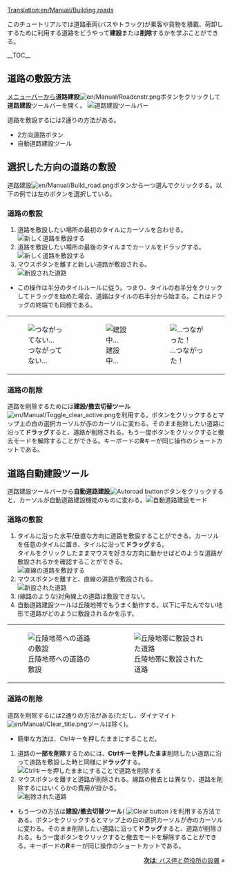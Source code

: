 [[Translation:en/Manual/Building roads]]

{{en/Translation|origin= en/Manual/Building roads
|from  = en
|to    = ja
|Percentage = 95
}}

{{ja/Manual/Tutorial/Navigation}}
<!-- for search bot mainly -->
このチュートリアルでは道路車両(バスやトラック)が乗客や貨物を積載、荷卸しするために利用する道路をどうやって'''建設'''または'''削除'''するかを学ぶことができる。

__TOC__

==道路の敷設方法==
[[en/Manual/Game interface#the-menu-bar|メニューバー]]から'''道路建設'''[[File:en/Manual/Roadcnstr.png]]ボタンをクリックして'''道路建設'''ツールバーを開く。
[[File:en/Manual/Road constructionnew.png|none|frame|道路建設ツールバー]]

道路を敷設するには2通りの方法がある。
* 2方向道路ボタン
* 自動道路建設ツール

== 選択した方向の道路の敷設 ==

道路建設[[File:en/Manual/Build road.png]]ボタンから一つ選んでクリックする。以下の例では左のボタンを選択している。

=== 道路の敷設 ===
#道路を敷設したい場所の最初のタイルにカーソルを合わせる。<br/>[[File:en/Manual/Build roads01.png|none|frame|新しく道路を敷設する]]
#道路を敷設したい場所の最後のタイルまでカーソルをドラッグする。<br/>[[File:en/Manual/Build roads02.png|none|frame|新しく道路を敷設する]]
#マウスボタンを離すと新しい道路が敷設される。<br/>[[File:en/Manual/Build roads03.png|none|frame|新設された道路]]

* この操作は半分のタイルルールに従う。つまり、タイルの右半分をクリックしてドラッグを始めた場合、道路はタイルの右半分から始まる。これはドラッグの終端でも同様である。
{|
|[[File:en/Manual/Build roads04.png|none|frame|つながってない...]]
|[[File:en/Manual/Build roads05.png|none|frame|建設中...]]
|[[File:en/Manual/Build roads06.png|none|frame|...つながった！]]
|}

=== 道路の削除 === 
道路を削除するためには'''建設/撤去切替ツール'''[[File:en/Manual/Toggle clear active.png]]を利用する。ボタンをクリックするとマップ上の白の選択カーソルが赤のカーソルに変わる。そのまま削除したい道路に沿って'''ドラッグ'''すると、道路が削除される。もう一度ボタンをクリックすると撤去モードを解除することができる。キーボードの'''R'''キーが同じ操作のショートカットである。

== 道路自動建設ツール ==
道路建設ツールバーから'''自動道路建設'''[[File:en/Manual/Autoroad.png|Autoroad button]]ボタンをクリックすると、カーソルが自動道路建設機能のものに変わる。[[File:en/Manual/AutoroadTut1.png|none|frame|自動道路建設モード]]

=== 道路の敷設 ===
#タイルに沿った水平/垂直な方向に道路を敷設することができる。カーソルを任意のタイルに置き、タイルに沿って'''ドラッグ'''する。<br/>タイルをクリックしたままマウスを好きな方向に動かせばどのような道路が敷設されるかを確認することができる。<br/>[[File:en/Manual/AutoroadTut2.png|none|frame|直線の道路を敷設する]]
#マウスボタンを離すと、直線の道路が敷設される。<br/>[[File:en/Manual/AutoroadTut3.png|none|frame|新設された道路]]
#(線路のような)対角線上の道路は敷設できない。
#自動道路建設ツールは丘陵地帯でもうまく動作する。以下に平たんでない地形で道路がどのように敷設されるかを示す。
{|
| [[File:en/Manual/AutoroadTut5.png|none|frame|丘陵地帯への道路の敷設]]
| [[File:en/Manual/AutoroadTut6.png|none|frame|丘陵地帯に敷設された道路]]
|}
=== 道路の削除 ===
道路を削除するには2通りの方法がある(ただし、ダイナマイト[[File:en/Manual/Clear title.png]]ツールは除く)。

*簡単な方法は、Ctrlキーを押したままにすることだ。
#道路の'''一部を削除'''するためには、'''Ctrlキーを押したまま'''削除したい道路に沿って道路を敷設した時と同様に'''ドラッグ'''する。<br/>[[File:en/Manual/AutoroadTut7.png|none|frame|Ctrlキーを押したままにすることで道路を削除する]]
#マウスボタンを離すと道路が削除される。線路の撤去とは異なり、道路を削除するにはいくらかの費用が掛かる。<br/>[[File:en/Manual/AutoroadTut8.png|none|frame|削除された道路]]

*もう一つの方法は'''建設/撤去切替ツール'''( [[File:en/Manual/Toggle clear active.png|Clear button]] )を利用する方法である。ボタンをクリックするとマップ上の白の選択カーソルが赤のカーソルに変わる。そのまま削除したい道路に沿って'''ドラッグ'''すると、道路が削除される。もう一度ボタンをクリックすると撤去モードを解除することができる。キーボードの'''R'''キーが同じ操作のショートカットである。


<span style="float: right">[[ja/Manual/Building stations and loading bays|'''次は''': バス停と荷役所の設置]] &raquo;</span>